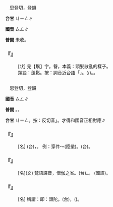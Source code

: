 
=={{ruby|鬙|ㄙㄥ}}==

　思登切，登韻

'''台甘''' <rt>ㄐㄧㄥ</rt>∥

'''國音''' <rt>ㄙㄥ</rt>∥

'''普閩''' 未收。

    

==='''『{{ruby|鬅|ㄆㄥˊ}}{{ruby|鬙|ㄙㄥ}}』'''===
: [狀] 見【鬅】字。鬙，本義：頭髮散亂的樣子。
:類語：蓬鬆。按：詞音近台語「{{ruby|蓬|ㄆㆲ˫}}{{ruby|鬆|ㄙㆲ}}」。{{ruby|細|ㄙㄨㆤ˪}}{{ruby|/|ㄙㆤ˪}}{{ruby|條|ㄉㄧㄠˊ}}{{ruby|丌|ㆤ}}{{ruby|物|ㄇㆭㆷ ͘}}{{ruby|/|ㄇㄧㆷ ͘}}{{ruby|歸|ㄍㄨㄧ}}{{ruby|簇|ㄘㆦㆶ}}{{ruby|凸|ㄆㆲ˪}}{{ruby|凸|ㄆㆲ˪}}{{ruby|不|ㄅㄨㆵ}}{{ruby|實|ㄒㄧㆵ ͘}}(/{{ruby|無|ㆠㄜˊ}}{{ruby|實|ㄗㄚㆵ ͘}})。{{ruby|外|ㆣㄨㄚ˫}}{{ruby|形|ㄏㄧㄥˊ}}{{ruby|大|ㄉㄨㄚ˫}}{{ruby|而|ㆢㄧˊ}}{{ruby|/|ㄌㄧˊ}}{{ruby|實|ㄒㄧㆵ ͘}}{{ruby|空|ㄎㄤ}}{{ruby|疏|ㄙㆦ}}。
:
    

=={{ruby|僧|ㄙㄥ}}==

　思登切，登韻

'''國音''' <rt>ㄙㄥ</rt>∥

'''普閩''' {{ruby|(文)|ㄒㄧㄥ}}。{{ruby|(白)|ㄐㄧㄥ}}。

'''台甘''' <rt>ㄐㄧㄥ</rt>。按：反切音{{ruby|「|ㄒㄧㄥ}}」。才得和國音正相對應∥

    

==='''『{{ruby|僧|ㄙㄥ}}{{ruby|衣|ㄧ}}』'''===
: [名] (台){{ruby|袈|ㄍㄚ}}{{ruby|裟|ㄙㆤ}}，{{ruby|和|ㄏㄨㆤˊ}}{{ruby|/|ㄏㆤˊ}}{{ruby|尚|ㄒㄧㆧ˫}}{{ruby|/|ㄒㄧㆫ˫}}{{ruby|衫|ㄙㆩ}}。 例：穿件～(陸彙)。(台){{ruby|穿|ㄑㄧㄥ˫}}{{ruby|一|ㄐㄧㆵ ͘}}{{ruby|領|ㄋㄧㄚˋ}}{{ruby|袈|ㄍㄚ}}{{ruby|裟|ㄙㆤ}}。
    

==='''『{{ruby|僧|ㄙㄥ}}』'''===
: [名](文) 梵語譯音，僧伽之省。(台){{ruby|皈|ㄍㄨㄧ}}{{ruby|依|ㄧ}}{{ruby|佛|ㄏㄨㆵ}}{{ruby|教|ㄍㄠ˪}}{{ruby|落|ㄌㆦㆶ ͘}}{{ruby|髮|ㄏㄨㄚㆵ}}{{ruby|出|ㄘㄨㆵ}}{{ruby|家|ㄍㆤ}}{{ruby|受|ㄒㄧㄨ˫}}{{ruby|戒|ㄍㄞ˪}}{{ruby|丌|ㆤ}}{{ruby|人|ㄌㄤˊ}}。{{ruby|口|ㄎㄠˋ}}{{ruby|語|ㆣㄨˋ}}{{ruby|/|ㆣㄧˋ}}{{ruby|稱|ㄑㄧㄥ}}{{ruby|和|ㄏㆤˊ}}{{ruby|/|ㄏㄨㆤˊ}}{{ruby|尚|ㄒㄧㆧ˫}}{{ruby|/|ㄒㄧㆫ˫}}。 (國語){{ruby|和|ㄏㄜˊ}}{{ruby|尚|·ㄕㄤˋ}}。
    

==='''『{{ruby|行|ㄒㄧㄥˊ}}{{ruby|腳|ㄐㄧㄠˇ}}{{ruby|僧|ㄙㄥ}}』'''===
: [名] 稱謂：即：頭陀。(台){{ruby|遊|ㄧㄨˊ}}{{ruby|方|ㄏㆲ}}{{ruby|和|ㄏㄨㆤˊ}}{{ruby|/|ㄏㆤˊ}}{{ruby|尚|ㄒㄧㆧ˫}}{{ruby|/|ㄒㄧㆫ˫}}，{{ruby|托|ㄊㆦㆶ}}{{ruby|<mark>&#xffac2;</mark>|ㄅㄨㄚㆵ}}({{ruby|或|ㄧㄚㆷ ͘}}{{ruby|是|ㄒㄧ˫}}{{ruby|缽|ㄅㄨㄚㆵ}}){{ruby|僧|ㄐㄧㄥ}}。
    
